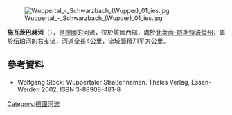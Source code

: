 {{Onesource|time=2020-08-13T04:51:22+00:00}}
{{Coord|51|16|29.35|N|7|13|19.32|E|display=title}}

[[Image:Wuppertal_-_Schwarzbach_(Wupper)_01_ies.jpg|right]]

'''施瓦茨巴赫河'''（{{lang-de|Schwarzbach}}），是[[德國|德國]]的河流，位於該國西部，處於[[北萊茵-威斯特法倫州|北萊茵-威斯特法倫州]]，屬於[[伍珀河|伍珀河]]的右支流，河道全長4公里，流域面積7.1平方公里。

==參考資料==
* Wolfgang Stock: Wuppertaler Straßennamen. Thales Verlag, Essen-Werden 2002, ISBN 3-88908-481-8

{{Germany-geo-stub}}
[[Category:德國河流|Category:德國河流]]